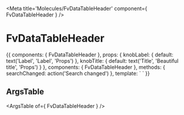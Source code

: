 
<Meta title='Molecules/FvDataTableHeader' component={ FvDataTableHeader } />

# FvDataTableHeader

<Canvas>
<Story name='Common' height='150px'>{{  components: { FvDataTableHeader },  props: {
    knobLabel: {
      default: text('Label', 'Label', 'Props')
    },
    knobTitle: {
      default: text('Title', 'Beautiful title', 'Props')
    }
  },
  components: { FvDataTableHeader },
  methods: {
    searchChanged: action('Search changed')
  },
  template: `<FvDataTableHeader
    :searchLabel="knobLabel"
    :title="knobTitle"
    @dataTableSearch:changed="searchChanged"
  >
  </FvDataTableHeader>`
}}</Story>
</Canvas>

## ArgsTable

<ArgsTable of={ FvDataTableHeader } />
